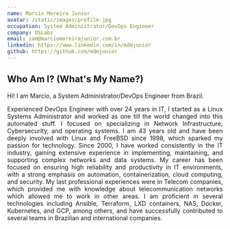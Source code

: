 ```yaml
---
name: Marcio Moreira Junior
avatar: /static/images/profile.jpg
occupation: System Administrator/DevOps Engineer
company: OSLabs
email: iam@marciomoreirajunior.com.br
linkedin: https://www.linkedin.com/in/mdmjunior
github: https://github.com/mdmjunior
---
```


## Who Am I? (What's My Name?)

Hi! I am Marcio, a System Administrator/DevOps Engineer from Brazil.

<p align="justify">
Experienced DevOps Engineer with over 24 years in IT, I started as a Linux Systems Administrator and worked as one till
the world changed into this automated stuff. I focused on specializing in Network Infrastructure, Cybersecurity, and operating
systems. I am 43 years old and have been deeply involved with Linux and FreeBSD since 1998, which sparked my passion for technology.
Since 2000, I have worked consistently in the IT industry, gaining extensive experience in implementing, maintaining, and supporting
complex networks and data systems. My career has been focused on ensuring high reliability and productivity in IT environments, with a
strong emphasis on automation, containerization, cloud computing, and security. My last professional experiences were in Telecom
companies, which provided me with knowledge about telecommunication networks which allowed me to work in other areas. I am proficient
in several technologies including Ansible, Terraform, LXD containers, NAS, Docker, Kubernetes, and GCP, among  others, and have successfully
contributed to several teams in Brazilian and international companies.
</p>



